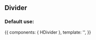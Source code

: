 
<Meta title="Design System/Atoms/Divider" component={HDivider} />

## Divider

### Default use:

<Canvas>
  <Story name="Default use">
    {{
        components: { HDivider },
        template: '<h-divider />',
    }}
  </Story>
</Canvas>

<ArgsTable of={HDivider} />
